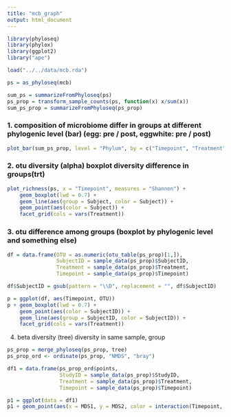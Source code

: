 ```yaml
---
title: "mcb_graph"
output: html_document
---
```


```r
library(phyloseq)
library(phylox)
library(ggplot2)
library("ape")
```

```r
load("../../data/mcb.rda")
```

```r
ps = as_phyloseq(mcb)
```

```r
sum_ps = summarizeFromPhyloseq(ps)
ps_prop = transform_sample_counts(ps, function(x) x/sum(x))
sum_ps_prop = summarizeFromPhyloseq(ps_prop)
```

### 1. composition of microbiome differ in groups at different phylogenic level (bar) (egg: pre / post, eggwhite: pre / post)

```r
plot_bar(sum_ps_prop, level = "Phylum", by = c("Timepoint", "Treatment"))
```

### 2. otu diversity (alpha) boxplot diversity difference in groups(trt)

```r
plot_richness(ps, x = "Timepoint", measures = "Shannon") +
    geom_boxplot(lwd = 0.7) +
    geom_line(aes(group = Subject, color = Subject)) +
    geom_point(aes(color = Subject)) +
    facet_grid(cols = vars(Treatment)) 
```

### 3. otu difference among groups (boxplot by phylogenic level and something else)
```r
df = data.frame(OTU = as.numeric(otu_table(ps_prop)[1,]), 
                SubjectID = sample_data(ps_prop)$SubjectID, 
                Treatment = sample_data(ps_prop)$Treatment, 
                Timepoint = sample_data(ps_prop)$Timepoint)

df$SubjectID = gsub(pattern = "\\D", replacement = "", df$SubjectID)

p = ggplot(df, aes(Timepoint, OTU))
p + geom_boxplot(lwd = 0.7) +
    geom_point(aes(color = SubjectID)) +
    geom_line(aes(group = SubjectID, color = SubjectID)) +
    facet_grid(cols = vars(Treatment))
```

4. beta diversity (tree)
diversity in same sample, group
```r
ps_prop = merge_phyloseq(ps_prop, tree)
ps_prop_ord <- ordinate(ps_prop, "NMDS", "bray")

df1 = data.frame(ps_prop_ord$points, 
                 StudyID = sample_data(ps_prop)$StudyID, 
                 Treatment = sample_data(ps_prop)$Treatment, 
                 Timepoint = sample_data(ps_prop)$Timepoint)

p1 = ggplot(data = df1)
p1 + geom_point(aes(x = MDS1, y = MDS2, color = interaction(Timepoint, Treatment)))
```





